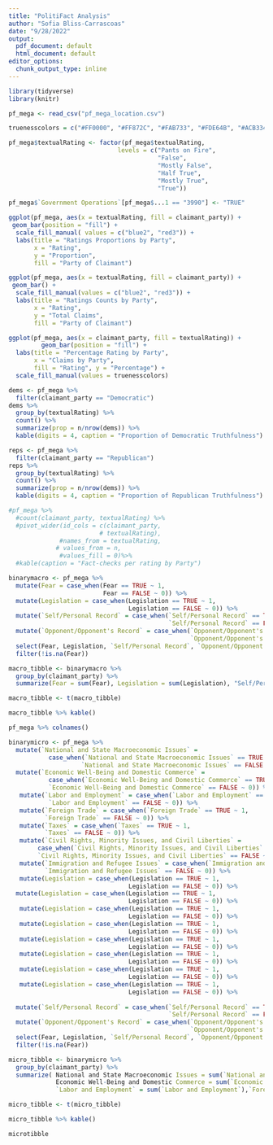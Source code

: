 ```yaml
---
title: "PolitiFact Analysis"
author: "Sofia Bliss-Carrascoas"
date: "9/28/2022"
output:
  pdf_document: default
  html_document: default
editor_options:
  chunk_output_type: inline
---
```


```r
library(tidyverse)
library(knitr)
```

```r
pf_mega <- read_csv("pf_mega_location.csv")

truenesscolors = c("#FF0000", "#FF872C", "#FAB733", "#FDE64B", "#ACB334", "#69B34C")

pf_mega$textualRating <- factor(pf_mega$textualRating, 
                              levels = c("Pants on Fire", 
                                         "False", 
                                         "Mostly False", 
                                         "Half True", 
                                         "Mostly True", 
                                         "True"))
```

```r
pf_mega$`Government Operations`[pf_mega$...1 == "3990"] <- "TRUE"
```

```r
ggplot(pf_mega, aes(x = textualRating, fill = claimant_party)) +
 geom_bar(position = "fill") +
  scale_fill_manual( values = c("blue2", "red3")) +
  labs(title = "Ratings Proportions by Party",
       x = "Rating",
       y = "Proportion",
       fill = "Party of Claimant")

ggplot(pf_mega, aes(x = textualRating, fill = claimant_party)) +
 geom_bar() +
  scale_fill_manual(values = c("blue2", "red3")) +
  labs(title = "Ratings Counts by Party",
       x = "Rating",
       y = "Total Claims",
       fill = "Party of Claimant")
```

```r
ggplot(pf_mega, aes(x = claimant_party, fill = textualRating)) +
         geom_bar(position = "fill") +
  labs(title = "Percentage Rating by Party",
       x = "Claims by Party",
       fill = "Rating", y = "Percentage") +
  scale_fill_manual(values = truenesscolors)

dems <- pf_mega %>%
  filter(claimant_party == "Democratic")
dems %>%
  group_by(textualRating) %>%
  count() %>%
  summarize(prop = n/nrow(dems)) %>%
  kable(digits = 4, caption = "Proportion of Democratic Truthfulness")

reps <- pf_mega %>%
  filter(claimant_party == "Republican")
reps %>%
  group_by(textualRating) %>%
  count() %>%
  summarize(prop = n/nrow(dems)) %>%
  kable(digits = 4, caption = "Proportion of Republican Truthfulness")
```

```r
#pf_mega %>%
  #count(claimant_party, textualRating) %>%
  #pivot_wider(id_cols = c(claimant_party,
                         # textualRating),
              #names_from = textualRating,
             # values_from = n,
              #values_fill = 0)%>%
  #kable(caption = "Fact-checks per rating by Party")
```

```r
binarymacro <- pf_mega %>%
  mutate(Fear = case_when(Fear == TRUE ~ 1,
                          Fear == FALSE ~ 0)) %>%
  mutate(Legislation = case_when(Legislation == TRUE ~ 1,
                                 Legislation == FALSE ~ 0)) %>%
  mutate(`Self/Personal Record` = case_when(`Self/Personal Record` == TRUE ~ 1, 
                                            `Self/Personal Record` == FALSE ~ 0)) %>%
  mutate(`Opponent/Opponent's Record` = case_when(`Opponent/Opponent's Record` == TRUE ~ 1, 
                                                  `Opponent/Opponent's Record` == FALSE ~ 0)) %>%
  select(Fear, Legislation, `Self/Personal Record`, `Opponent/Opponent's Record`, claimant_party) %>%
  filter(!is.na(Fear)) 

macro_tibble <- binarymacro %>%
  group_by(claimant_party) %>%
  summarize(Fear = sum(Fear), Legislation = sum(Legislation), "Self/Personal Record" = sum(`Self/Personal Record`), "Opponent/Opponent's Record" = sum(`Opponent/Opponent's Record`))

macro_tibble <- t(macro_tibble)

macro_tibble %>% kable()
```

```r
pf_mega %>% colnames()

binarymicro <- pf_mega %>%
  mutate(`National and State Macroeconomic Issues` = 
           case_when(`National and State Macroeconomic Issues` == TRUE ~ 1,
                    `National and State Macroeconomic Issues` == FALSE ~ 0)) %>%
  mutate(`Economic Well-Being and Domestic Commerce` = 
           case_when(`Economic Well-Being and Domestic Commerce` == TRUE ~ 1,
           `Economic Well-Being and Domestic Commerce` == FALSE ~ 0)) %>%
   mutate(`Labor and Employment` = case_when(`Labor and Employment` == TRUE ~ 1,
           `Labor and Employment` == FALSE ~ 0)) %>%
   mutate(`Foreign Trade` = case_when(`Foreign Trade` == TRUE ~ 1,
          `Foreign Trade` == FALSE ~ 0)) %>%
   mutate(`Taxes` = case_when(`Taxes` == TRUE ~ 1,
          `Taxes` == FALSE ~ 0)) %>%
   mutate(`Civil Rights, Minority Issues, and Civil Liberties` = 
        case_when(`Civil Rights, Minority Issues, and Civil Liberties` == TRUE ~ 1,
        `Civil Rights, Minority Issues, and Civil Liberties` == FALSE ~ 0)) %>%
   mutate(`Immigration and Refugee Issues` = case_when(`Immigration and Refugee Issues` == TRUE ~ 1,
          `Immigration and Refugee Issues` == FALSE ~ 0)) %>%
   mutate(Legislation = case_when(Legislation == TRUE ~ 1,
                                 Legislation == FALSE ~ 0)) %>% 
  mutate(Legislation = case_when(Legislation == TRUE ~ 1,
                                 Legislation == FALSE ~ 0)) %>%
   mutate(Legislation = case_when(Legislation == TRUE ~ 1,
                                 Legislation == FALSE ~ 0)) %>%
   mutate(Legislation = case_when(Legislation == TRUE ~ 1,
                                 Legislation == FALSE ~ 0)) %>%
   mutate(Legislation = case_when(Legislation == TRUE ~ 1,
                                 Legislation == FALSE ~ 0)) %>%
   mutate(Legislation = case_when(Legislation == TRUE ~ 1,
                                 Legislation == FALSE ~ 0)) %>%
   mutate(Legislation = case_when(Legislation == TRUE ~ 1,
                                 Legislation == FALSE ~ 0)) %>%
   mutate(Legislation = case_when(Legislation == TRUE ~ 1,
                                 Legislation == FALSE ~ 0)) %>%
  
  mutate(`Self/Personal Record` = case_when(`Self/Personal Record` == TRUE ~ 1, 
                                            `Self/Personal Record` == FALSE ~ 0)) %>%
  mutate(`Opponent/Opponent's Record` = case_when(`Opponent/Opponent's Record` == TRUE ~ 1, 
                                                  `Opponent/Opponent's Record` == FALSE ~ 0)) %>%
  select(Fear, Legislation, `Self/Personal Record`, `Opponent/Opponent's Record`, claimant_party) %>%
  filter(!is.na(Fear)) 

micro_tibble <- binarymicro %>%
  group_by(claimant_party) %>%
  summarize( National and State Macroeconomic Issues = sum(`National and State Macroeconomic Issues`),
             Economic Well-Being and Domestic Commerce = sum(`Economic Well-Being and Domestic Commerce`),
             `Labor and Employment` = sum(`Labor and Employment`),`Foreign Trade` = sum(`Foreign Trade`))

micro_tibble <- t(micro_tibble)

micro_tibble %>% kable()
```



```r
microtibble
```

